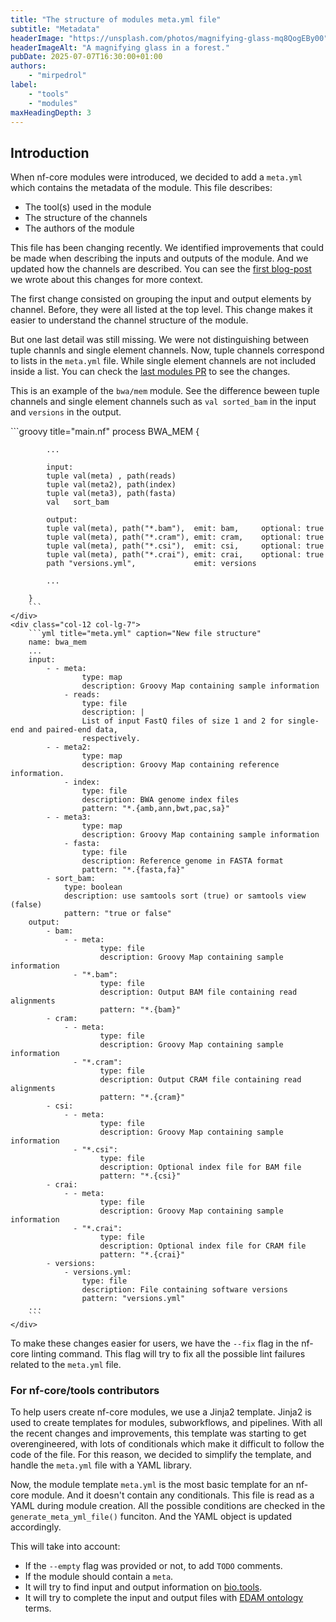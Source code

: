```yaml
---
title: "The structure of modules meta.yml file"
subtitle: "Metadata"
headerImage: "https://unsplash.com/photos/magnifying-glass-mq8QogEBy00"
headerImageAlt: "A magnifying glass in a forest."
pubDate: 2025-07-07T16:30:00+01:00
authors:
    - "mirpedrol"
label:
    - "tools"
    - "modules"
maxHeadingDepth: 3
---
```


## Introduction

When nf-core modules were introduced, we decided to add a `meta.yml` which contains the metadata of the module.
This file describes:

- The tool(s) used in the module
- The structure of the channels
- The authors of the module

This file has been changing recently. We identified improvements that could be made when describing the inputs and outputs of the module.
And we updated how the channels are described.
You can see the [first blog-post](https://nf-co.re/blog/2025/modules-ontology) we wrote about this changes for more context.

The first change consisted on grouping the input and output elements by channel. Before, they were all listed at the top level.
This change makes it easier to understand the channel structure of the module.

But one last detail was still missing. We were not distinguishing between tuple channls and single element channels.
Now, tuple channels correspond to lists in the `meta.yml` file. While single element channels are not included inside a list.
You can check the [last modules PR]() to see the changes.

This is an example of the `bwa/mem` module.
See the difference beween tuple channels and single element channels such as `val sorted_bam` in the input and `versions` in the output.

<div class="row">
    <div class="col-12 col-lg-5">
        ```groovy title="main.nf"
        process BWA_MEM {

            ...

            input:
            tuple val(meta) , path(reads)
            tuple val(meta2), path(index)
            tuple val(meta3), path(fasta)
            val   sort_bam

            output:
            tuple val(meta), path("*.bam"),  emit: bam,     optional: true
            tuple val(meta), path("*.cram"), emit: cram,    optional: true
            tuple val(meta), path("*.csi"),  emit: csi,     optional: true
            tuple val(meta), path("*.crai"), emit: crai,    optional: true
            path "versions.yml",             emit: versions

            ...

        }
        ```
    </div>
    <div class="col-12 col-lg-7">
        ```yml title="meta.yml" caption="New file structure"
        name: bwa_mem
        ...
        input:
            - - meta:
                    type: map
                    description: Groovy Map containing sample information
                - reads:
                    type: file
                    description: |
                    List of input FastQ files of size 1 and 2 for single-end and paired-end data,
                    respectively.
            - - meta2:
                    type: map
                    description: Groovy Map containing reference information.
                - index:
                    type: file
                    description: BWA genome index files
                    pattern: "*.{amb,ann,bwt,pac,sa}"
            - - meta3:
                    type: map
                    description: Groovy Map containing sample information
                - fasta:
                    type: file
                    description: Reference genome in FASTA format
                    pattern: "*.{fasta,fa}"
            - sort_bam:
                type: boolean
                description: use samtools sort (true) or samtools view (false)
                pattern: "true or false"
        output:
            - bam:
                - - meta:
                        type: file
                        description: Groovy Map containing sample information
                  - "*.bam":
                        type: file
                        description: Output BAM file containing read alignments
                        pattern: "*.{bam}"
            - cram:
                - - meta:
                        type: file
                        description: Groovy Map containing sample information
                  - "*.cram":
                        type: file
                        description: Output CRAM file containing read alignments
                        pattern: "*.{cram}"
            - csi:
                - - meta:
                        type: file
                        description: Groovy Map containing sample information
                  - "*.csi":
                        type: file
                        description: Optional index file for BAM file
                        pattern: "*.{csi}"
            - crai:
                - - meta:
                        type: file
                        description: Groovy Map containing sample information
                  - "*.crai":
                        type: file
                        description: Optional index file for CRAM file
                        pattern: "*.{crai}"
            - versions:
                - versions.yml:
                    type: file
                    description: File containing software versions
                    pattern: "versions.yml"
        ...
        ```
    </div>

</div>

To make these changes easier for users, we have the `--fix` flag in the nf-core linting command.
This flag will try to fix all the possible lint failures related to the `meta.yml` file.

### For nf-core/tools contributors

To help users create nf-core modules, we use a Jinja2 template. Jinja2 is used to create templates for modules, subworkflows, and pipelines.
With all the recent changes and improvements, this template was starting to get overengineered, with lots of conditionals which make it difficult to follow the code of the file.
For this reason, we decided to simplify the template, and handle the `meta.yml` file with a YAML library.

Now, the module template `meta.yml` is the most basic template for an nf-core module. And it doesn't contain any conditionals.
This file is read as a YAML during module creation. All the possible conditions are checked in the `generate_meta_yml_file()` funciton. And the YAML object is updated accordingly.

This will take into account:

- If the `--empty` flag was provided or not, to add `TODO` comments.
- If the module should contain a `meta`.
- It will try to find input and output information on [bio.tools](https://bio.tools/).
- It will try to complete the input and output files with [EDAM ontology](https://edamontology.org/page) terms.

